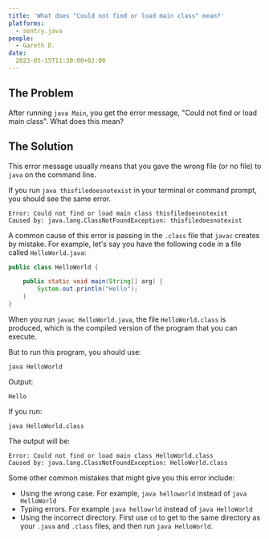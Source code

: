 ```yaml
---
title: 'What does "Could not find or load main class" mean?'
platforms: 
  - sentry.java
people: 
  - Gareth D.
date: 
  2023-05-15T11:30:00+02:00
---
```


## The Problem

After running `java Main`, you get the error message, "Could not find or load main class". What does this mean?

## The Solution

This error message usually means that you gave the wrong file (or no file) to `java` on the command line.

If you run `java thisfiledoesnotexist` in your terminal or command prompt, you should see the same error.

```
Error: Could not find or load main class thisfiledoesnotexist
Caused by: java.lang.ClassNotFoundException: thisfiledoesnotexist
```

A common cause of this error is passing in the `.class` file that `javac` creates by mistake. For example, let's say you have the following code in a file called `HelloWorld.java`:

```java
public class HelloWorld {

    public static void main(String[] arg) {
        System.out.println("Hello");
    }
}
```

When you run `javac HelloWorld.java`, the file `HelloWorld.class` is produced, which is the compiled version of the program that you can execute.

But to run this program, you should use:

```
java HelloWorld
```

Output:

```
Hello
```

If you run:

```
java HelloWorld.class
```

The output will be:

```
Error: Could not find or load main class HelloWorld.class
Caused by: java.lang.ClassNotFoundException: HelloWorld.class
```

Some other common mistakes that might give you this error include:

* Using the wrong case. For example, `java helloworld` instead of `java HelloWorld`
* Typing errors. For example `java hellowrld` instead of `java HelloWorld`
* Using the incorrect directory. First use `cd` to get to the same directory as your `.java` and `.class` files, and then run `java HelloWorld`.
